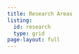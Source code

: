 ```yaml
---
title: Research Areas
listing:
  id: research
  type: grid
page-layout: full
---
```

<!-- <style> -->
<!--   body { -->
<!--   background-image: url('images/chalkboard_sm.jpg'); -->
<!--   background-size: cover; -->
<!--   background-repeat: no-repeat; -->
<!-- } -->

<!-- </style> -->
